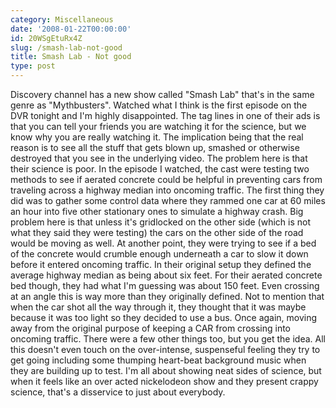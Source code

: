 ```yaml
---
category: Miscellaneous
date: '2008-01-22T00:00:00'
id: 20WSgEtuRx4Z
slug: /smash-lab-not-good
title: Smash Lab - Not good
type: post
---
```


Discovery channel has a new show called "Smash Lab" that's in the
same genre as "Mythbusters". Watched what I think is the first
episode on the DVR tonight and I'm highly disappointed. The tag
lines in one of their ads is that you can tell your friends you are
watching it for the science, but we know why you are really
watching it. The implication being that the real reason is to see
all the stuff that gets blown up, smashed or otherwise destroyed
that you see in the underlying video. The problem here is that
their science is poor. In the episode I watched, the cast were
testing two methods to see if aerated concrete could be helpful in
preventing cars from traveling across a highway median into
oncoming traffic. The first thing they did was to gather some
control data where they rammed one car at 60 miles an hour into
five other stationary ones to simulate a highway crash. Big problem
here is that unless it's gridlocked on the other side (which is not
what they said they were testing) the cars on the other side of the
road would be moving as well. At another point, they were trying to
see if a bed of the concrete would crumble enough underneath a car
to slow it down before it entered oncoming traffic. In their
original setup they defined the average highway median as being
about six feet. For their aerated concrete bed though, they had
what I'm guessing was about 150 feet. Even crossing at an angle
this is way more than they originally defined. Not to mention that
when the car shot all the way through it, they thought that it was
maybe because it was too light so they decided to use a bus. Once
again, moving away from the original purpose of keeping a CAR from
crossing into oncoming traffic. There were a few other things too,
but you get the idea. All this doesn't even touch on the
over-intense, suspenseful feeling they try to get going including
some thumping heart-beat background music when they are building up
to test. I'm all about showing neat sides of science, but when it
feels like an over acted nickelodeon show and they present crappy
science, that's a disservice to just about everybody.